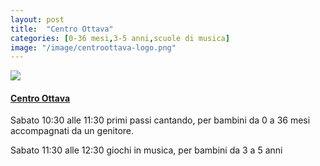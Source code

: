 ```yaml
---
layout: post
title:  "Centro Ottava"
categories: [0-36 mesi,3-5 anni,scuole di musica]
image: "/image/centroottava-logo.png"
---
```


::: {layout="[ 20, 80 ]"}
::: {#first-column}
![](/image/centroottava-logo.png){fig-align="left"}
:::

::: {#second-column}
#### [Centro Ottava](https://www.centrottava.it/)

Sabato 10:30 alle 11:30 primi passi cantando, per bambini da 0 a 36 mesi accompagnati da un genitore.

Sabato 11:30 alle 12:30 giochi in musica, per bambini da 3 a 5 anni
:::
:::
